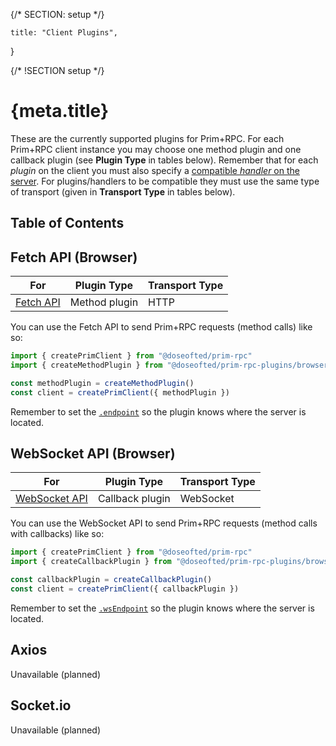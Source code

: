 {/* SECTION: setup */}

	title: "Client Plugins",
}

{/* !SECTION setup */}

# {meta.title}

These are the currently supported plugins for Prim+RPC. For each Prim+RPC client instance you may choose one method
plugin and one callback plugin (see **Plugin Type** in tables below). Remember that for each _plugin_ on the client you
must also specify a [compatible _handler_ on the server](/docs/plugins/server). For plugins/handlers to be compatible
they must use the same type of transport (given in **Transport Type** in tables below).

## Table of Contents

## Fetch API (Browser)

| For                                                                     | Plugin Type   | Transport Type |
| ----------------------------------------------------------------------- | ------------- | -------------- |
| [Fetch API](https://developer.mozilla.org/en-US/docs/Web/API/Fetch_API) | Method plugin | HTTP           |

You can use the Fetch API to send Prim+RPC requests (method calls) like so:

```typescript
import { createPrimClient } from "@doseofted/prim-rpc"
import { createMethodPlugin } from "@doseofted/prim-rpc-plugins/browser-fetch"

const methodPlugin = createMethodPlugin()
const client = createPrimClient({ methodPlugin })
```

Remember to set the [`.endpoint`](/docs/reference/configuration#endpoint) so the plugin knows where the server is
located.

## WebSocket API (Browser)

| For                                                                              | Plugin Type     | Transport Type |
| -------------------------------------------------------------------------------- | --------------- | -------------- |
| [WebSocket API](https://developer.mozilla.org/en-US/docs/Web/API/WebSockets_API) | Callback plugin | WebSocket      |

You can use the WebSocket API to send Prim+RPC requests (method calls with callbacks) like so:

```typescript
import { createPrimClient } from "@doseofted/prim-rpc"
import { createCallbackPlugin } from "@doseofted/prim-rpc-plugins/browser-websocket"

const callbackPlugin = createCallbackPlugin()
const client = createPrimClient({ callbackPlugin })
```

Remember to set the [`.wsEndpoint`](/docs/reference/configuration#wsendpoint) so the plugin knows where the server is
located.

## Axios

<Alert icon="carbon:warning" type="alert-warning">
	Unavailable (planned)
</Alert>

## Socket.io

<Alert icon="carbon:warning" type="alert-warning">
	Unavailable (planned)
</Alert>
